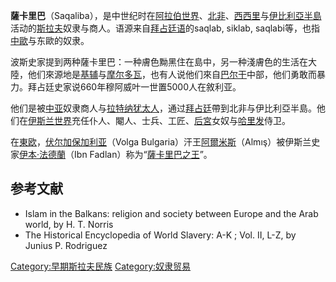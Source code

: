 {{unreferenced|time=2011-03-20T15:36:20+00:00}}
{{奴隶制度}}
{{Dablink|注意，本條目不是[[沙卡里巴|沙卡里巴]]。}}
'''薩卡里巴'''（Saqaliba），是中世纪时在[[阿拉伯世界|阿拉伯世界]]、[[北非|北非]]、[[西西里|西西里]]与[[伊比利亞半島|伊比利亞半島]]活动的[[斯拉夫|斯拉夫]]奴隶与商人。语源来自[[中古希腊语|拜占廷语]]的saqlab, siklab, saqlabi等，也指[[中歐|中歐]]与东歐的奴隶。

波斯史家提到两种薩卡里巴：一种膚色黝黑住在島中，另一种淺膚色的生活在大陸，他们來源地是[[基辅|基辅]]与[[摩尔多瓦|摩尔多瓦]]，也有人说他们來自[[巴尔干|巴尔干]]中部，他们勇敢而暴力。拜占廷史家说660年穆阿威叶一世置5000人在敘利亚。

他们是被[[中亚|中亚]]奴隶商人与[[拉特纳猶太人|拉特纳犹太人]]，通过[[拜占廷|拜占廷]]帶到北非与伊比利亞半島。他们在[[伊斯兰世界|伊斯兰世界]]充任仆人、閹人、士兵、工匠、[[后宮|后宮]]女奴与[[哈里发|哈里发]]侍卫。

在[[東欧|東欧]]，[[伏尔加保加利亚|伏尔加保加利亚]]（Volga Bulgaria）汗王[[阿爾米斯|阿爾米斯]]（Almış）被伊斯兰史家[[伊本·法德蘭|伊本·法德蘭]]（Ibn Fadlan）称为“[[俟利发|薩卡里巴之王]]”。

==参考文献==
* Islam in the Balkans: religion and society between Europe and the Arab world, by H. T. Norris
* The Historical Encyclopedia of World Slavery: A-K ; Vol. II, L-Z, by Junius P. Rodriguez


{{reflist}}
[[Category:早期斯拉夫民族|Category:早期斯拉夫民族]]
[[Category:奴隶贸易|Category:奴隶贸易]]